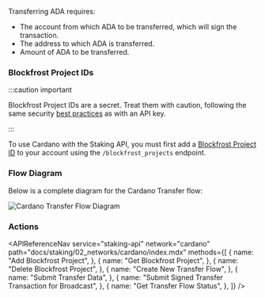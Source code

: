 
Transferring ADA requires:

- The account from which ADA to be transferred, which will sign the transaction.
- The address to which ADA is transferred.
- Amount of ADA to be transferred.

### Blockfrost Project IDs

:::caution important

Blockfrost Project IDs are a secret. Treat them with caution, following the same security [best practices](https://docs.figment.io/guides/manage-and-secure-api-keys#api-key-best-practices) as with an API key.

:::

To use Cardano with the Staking API, you must first add a [Blockfrost Project ID](https://blockfrost.dev/docs/overview/getting-started#creating-first-project) to your account using the `/blockfrost_projects` endpoint.

### Flow Diagram

Below is a complete diagram for the Cardano Transfer flow:

<img src={img1} alt="Cardano Transfer Flow Diagram" className="inline-image" />

### Actions

<APIReferenceNav
  service="staking-api"
  network="cardano"
  path="docs/staking/02_networks/cardano/index.mdx"
  methods={[
    {
      name: "Add Blockfrost Project",
    },
    {
      name: "Get Blockfrost Project",
    },
    {
      name: "Delete Blockfrost Project",
    },
    {
      name: "Create New Transfer Flow",
    },
    {
      name: "Submit Transfer Data",
    },
    {
      name: "Submit Signed Transfer Transaction for Broadcast",
    },
    {
      name: "Get Transfer Flow Status",
    },
  ]}
/>
